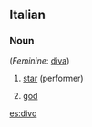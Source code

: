 ==Italian==

===Noun===
{{it-noun|div|m|o|i}} (''Feminine'': [[diva]])

# [[star]] (performer)
# {{poetic}} [[god]]

[[es:divo]]